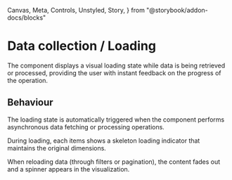   Canvas,
  Meta,
  Controls,
  Unstyled,
  Story,
} from "@storybook/addon-docs/blocks"

<Meta title="Data collection/Loading" />

# Data collection / Loading

The component displays a visual loading state while data is being retrieved or
processed, providing the user with instant feedback on the progress of the
operation.

## Behaviour

The loading state is automatically triggered when the component performs
asynchronous data fetching or processing operations.

During loading, each items shows a skeleton loading indicator that maintains the
original dimensions.

When reloading data (through filters or pagination), the content fades out and a
spinner appears in the visualization.
